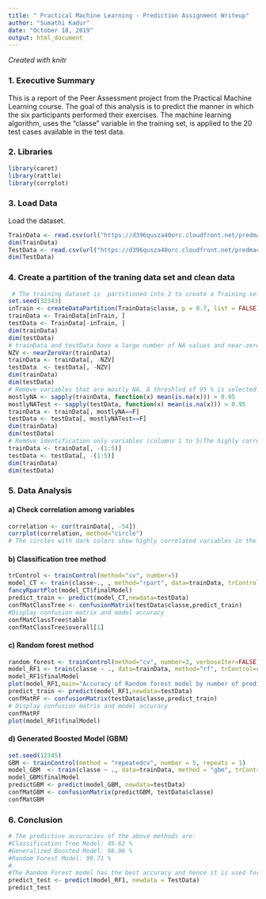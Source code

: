 ```yaml
---
title: " Practical Machine Learning - Prediction Assignment Writeup"
author: "Sumathi Kadur"
date: "October 18, 2019"
output: html_document
---
```

*Created with knitr*

### 1. Executive Summary

This is a  report of the Peer Assessment project from the Practical Machine Learning course. The goal of this analysis is to predict the manner in which the six participants performed their exercises. The machine learning algorithm,  uses the "classe" variable in the training set, is applied to the 20 test cases available in the test data. 

### 2. Libraries
```r
library(caret)
library(rattle)
library(corrplot)
```

### 3. Load Data
Load the dataset.
```r
TrainData <- read.csv(url("https://d396qusza40orc.cloudfront.net/predmachlearn/pml-training.csv"),header=TRUE)
dim(TrainData)
TestData <- read.csv(url("https://d396qusza40orc.cloudfront.net/predmachlearn/pml-testing.csv"),header=TRUE)
dim(TestData)
```

### 4. Create a partition of the traning data set and clean data

```r
 # The training dataset is  partitioned into 2 to create a Training set with 70% of the data for the modeling process.  A Test set is created with the remaining 30% for the validations.
set.seed(32343)
inTrain <- createDataPartition(TrainData$classe, p = 0.7, list = FALSE)
trainData <- TrainData[inTrain, ]
testData <- TrainData[-inTrain, ]
dim(trainData)
dim(testData)
# trainData and testData have a large number of NA values and near-zero-variance (NZV) variables. Remove both.
NZV <- nearZeroVar(trainData)
trainData <- trainData[, -NZV]
testData  <- testData[, -NZV]
dim(trainData)
dim(testData)
# Remove variables that are mostly NA. A threshlod of 95 % is selected.
mostlyNA <- sapply(trainData, function(x) mean(is.na(x))) > 0.95
mostlyNATest <- sapply(testData, function(x) mean(is.na(x))) > 0.95
trainData <- trainData[, mostlyNA==F]
testData <- testData[, mostlyNATest==F]
dim(trainData)
dim(testData)
# Remove identification only variables (columns 1 to 5)The highly correlated variables are shown in dark colors in the graph above. To make an even more compact analysis, a PCA (Principal Components Analysis) could be performed as a pre-processing step to the datasets. Nevertheless, as the correlations are quite few, this step will not be applied for this assignment.
trainData <- trainData[, -(1:5)]
testData <- testData[, -(1:5)]
dim(trainData)
dim(testData)
```
### 5. Data Analysis 
####  a)  Check correlation among variables

```r
correlation <- cor(trainData[, -54])
corrplot(correlation, method="circle")
# The circles with dark colors show highly correlated variables in the graph above. Correlations do not seem to give any analysis points as they are very less.
```

#### b) Classification tree method


```r
trControl <- trainControl(method="cv", number=5)
model_CT <- train(classe~., , method="rpart", data=trainData, trControl=trControl)
fancyRpartPlot(model_CT$finalModel)
predict_train <- predict(model_CT,newdata=testData)
confMatClassTree <- confusionMatrix(testData$classe,predict_train)
#Display confusion matrix and model accuracy
confMatClassTree$table
confMatClassTree$overall[1]
```
#### c)  Random forest method

```r
random_forest <- trainControl(method="cv", number=3, verboseIter=FALSE)
model_RF1 <- train(classe ~ ., data=trainData, method="rf", trControl=random_forest)
model_RF1$finalModel
plot(model_RF1,main="Accuracy of Random forest model by number of predictors")
predict_train <- predict(model_RF1,newdata=testData)
confMatRF <- confusionMatrix(testData$classe,predict_train)
# Display confusion matrix and model accuracy
confMatRF
plot(model_RF1$finalModel)
```

#### d) Generated Boosted Model (GBM)

```r
set.seed(12345)
GBM <- trainControl(method = "repeatedcv", number = 5, repeats = 1)
model_GBM  <- train(classe ~ ., data=trainData, method = "gbm", trControl = GBM, verbose = FALSE)
model_GBM$finalModel
predictGBM <- predict(model_GBM, newdata=testData)
confMatGBM <- confusionMatrix(predictGBM, testData$classe)
confMatGBM
```

### 6. Conclusion
```r
# The predictive accuracies of the above methods are:
#Classification Tree Model: 49.62 %
#Generalized Boosted Model: 98.96 %       
#Random Forest Model: 99.71 %
#
#The Random Forest model has the best accuracy and hence it is used for predictions on the 20 data points from the original testing dataset.
predict_test <- predict(model_RF1, newdata = TestData)
predict_test
```
